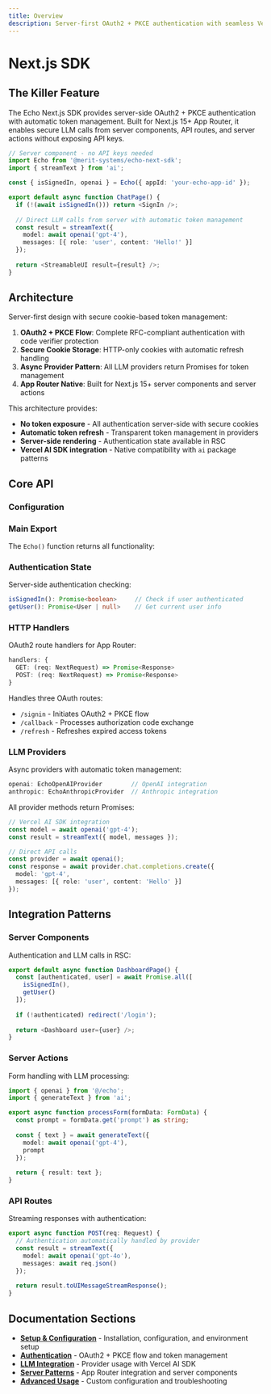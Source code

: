 ```yaml
---
title: Overview
description: Server-first OAuth2 + PKCE authentication with seamless Vercel AI SDK integration
---
```



# Next.js SDK

## The Killer Feature

The Echo Next.js SDK provides server-side OAuth2 + PKCE authentication with automatic token management. Built for Next.js 15+ App Router, it enables secure LLM calls from server components, API routes, and server actions without exposing API keys.

```typescript
// Server component - no API keys needed
import Echo from '@merit-systems/echo-next-sdk';
import { streamText } from 'ai';

const { isSignedIn, openai } = Echo({ appId: 'your-echo-app-id' });

export default async function ChatPage() {
  if (!(await isSignedIn())) return <SignIn />;
  
  // Direct LLM calls from server with automatic token management
  const result = streamText({
    model: await openai('gpt-4'),
    messages: [{ role: 'user', content: 'Hello!' }]
  });
  
  return <StreamableUI result={result} />;
}
```

## Architecture

Server-first design with secure cookie-based token management:

1. **OAuth2 + PKCE Flow**: Complete RFC-compliant authentication with code verifier protection
2. **Secure Cookie Storage**: HTTP-only cookies with automatic refresh handling
3. **Async Provider Pattern**: All LLM providers return Promises for token management
4. **App Router Native**: Built for Next.js 15+ server components and server actions

This architecture provides:
- **No token exposure** - All authentication server-side with secure cookies
- **Automatic token refresh** - Transparent token management in providers
- **Server-side rendering** - Authentication state available in RSC
- **Vercel AI SDK integration** - Native compatibility with `ai` package patterns


## Core API

### Configuration

<AutoTypeTable 
  path="../echo-next-sdk/src/types.ts" 
  name="EchoConfig" 
/>

### Main Export

The `Echo()` function returns all functionality:

<AutoTypeTable 
  path="../echo-next-sdk/src/types.ts" 
  name="EchoResult" 
/>

### Authentication State

Server-side authentication checking:

```typescript
isSignedIn(): Promise<boolean>     // Check if user authenticated
getUser(): Promise<User | null>    // Get current user info
```

### HTTP Handlers

OAuth2 route handlers for App Router:

```typescript
handlers: {
  GET: (req: NextRequest) => Promise<Response>
  POST: (req: NextRequest) => Promise<Response>
}
```

Handles three OAuth routes:
- `/signin` - Initiates OAuth2 + PKCE flow
- `/callback` - Processes authorization code exchange
- `/refresh` - Refreshes expired access tokens

### LLM Providers

Async providers with automatic token management:

```typescript
openai: EchoOpenAIProvider        // OpenAI integration
anthropic: EchoAnthropicProvider  // Anthropic integration
```

All provider methods return Promises:

```typescript
// Vercel AI SDK integration
const model = await openai('gpt-4');
const result = streamText({ model, messages });

// Direct API calls
const provider = await openai();
const response = await provider.chat.completions.create({
  model: 'gpt-4',
  messages: [{ role: 'user', content: 'Hello' }]
});
```

## Integration Patterns

### Server Components

Authentication and LLM calls in RSC:

```typescript
export default async function DashboardPage() {
  const [authenticated, user] = await Promise.all([
    isSignedIn(),
    getUser()
  ]);
  
  if (!authenticated) redirect('/login');
  
  return <Dashboard user={user} />;
}
```

### Server Actions

Form handling with LLM processing:

```typescript
import { openai } from '@/echo';
import { generateText } from 'ai';

export async function processForm(formData: FormData) {
  const prompt = formData.get('prompt') as string;
  
  const { text } = await generateText({
    model: await openai('gpt-4'),
    prompt
  });
  
  return { result: text };
}
```

### API Routes

Streaming responses with authentication:

```typescript
export async function POST(req: Request) {
  // Authentication automatically handled by provider
  const result = streamText({
    model: await openai('gpt-4o'),
    messages: await req.json()
  });
  
  return result.toUIMessageStreamResponse();
}
```

## Documentation Sections

- **[Setup & Configuration](/docs/next-sdk/setup)** - Installation, configuration, and environment setup
- **[Authentication](/docs/next-sdk/authentication)** - OAuth2 + PKCE flow and token management
- **[LLM Integration](/docs/next-sdk/llm-integration)** - Provider usage with Vercel AI SDK
- **[Server Patterns](/docs/next-sdk/server-patterns)** - App Router integration and server components
- **[Advanced Usage](/docs/next-sdk/advanced)** - Custom configuration and troubleshooting